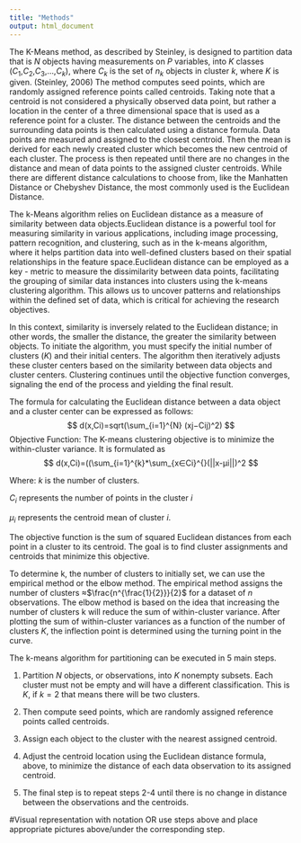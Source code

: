 ```yaml
---
title: "Methods"
output: html_document
---
```


The K-Means method, as described by Steinley, is designed to partition data that is $N$ objects having measurements on $P$ variables, into $K$ classes ($C_1$,$C_2$,$C_3$,...,$C_k$), where $C_k$ is the set of $n_k$ objects in cluster $k$, where $K$ is given. (Steinley, 2006) The method computes seed points, which are randomly assigned reference points called centroids. Taking note that a centroid is not considered a physically observed data point, but rather a location in the center of a three dimensional space that is used as a reference point for a cluster. The distance between the centroids and the surrounding data points is then calculated using a distance formula. Data points are measured and assigned to the closest centroid. Then the mean is derived for each newly created cluster which becomes the new centroid of each cluster. The process is then repeated until there are no changes in the distance and mean of data points to the assigned cluster centroids. While there are different distance calculations to choose from, like the Manhatten Distance or Chebyshev Distance, the most commonly used is the Euclidean Distance.

The k-Means algorithm relies on Euclidean distance as a measure of similarity between data objects.Euclidean distance is a powerful tool for measuring similarity in various applications, including image processing, pattern recognition, and clustering, such as in the k-means algorithm, where it helps partition data into well-defined clusters based on their spatial relationships in the feature space.Euclidean distance can be employed as a key - metric to measure the dissimilarity between data points, facilitating the grouping of similar data instances into clusters using the k-means clustering algorithm. This allows us to uncover patterns and relationships within the defined set of data, which is critical for achieving the research objectives.

In this context, similarity is inversely related to the Euclidean distance; in other words, the smaller the distance, the greater the similarity between objects. To initiate the algorithm, you must specify the initial number of clusters $(K)$ and their initial centers. The algorithm then iteratively adjusts these cluster centers based on the similarity between data objects and cluster centers. Clustering continues until the objective function converges, signaling the end of the process and yielding the final result.

The formula for calculating the Euclidean distance between a data object and a cluster center can be expressed as follows:
$$
d(x,Ci)=sqrt(\sum_{i=1}^{N} (xj−Cij)^2)
$$ 
Objective Function: The K-means clustering objective is to minimize the within-cluster variance. It is formulated as 
$$
d(x,Ci)=((\sum_{i=1}^{k}*\sum_{x∈Ci}^{}(||x-μi||)^2
$$ 

Where: $k$ is the number of clusters.  

$C_i$ represents the number of points in the cluster $i$  

$μ_i$ represents the centroid mean of cluster $i$.  

The objective function is the sum of squared Euclidean distances from each point in a cluster to its centroid. The goal is to find cluster assignments and centroids that minimize this objective.  

To determine k, the number of clusters to initially set, we can use the empirical method or the elbow method. The empirical method assigns the number of clusters ≈$\frac{n^{\frac{1}{2}}}{2}$ for a dataset of $n$ observations. The elbow method is based on the idea that increasing the number of clusters k will reduce the sum of within-cluster variance. After plotting the sum of within-cluster variances as a function of the number of clusters $K$, the inflection point is determined using the turning point in the curve.  

The k-means algorithm for partitioning can be executed in 5 main steps.  

1. Partition $N$ objects, or observations, into $K$ nonempty subsets. Each cluster must not be empty and will have a different classification. This is $K$, if $k=2$ that means there will be two clusters.  

2. Then compute seed points, which are randomly assigned reference points called centroids.  

3. Assign each object to the cluster with the nearest assigned centroid.  

4. Adjust the centroid location using the Euclidean distance formula, above, to minimize the distance of each data observation to its assigned centroid.  

5. The final step is to repeat steps 2-4 until there is no change in distance between the observations and the centroids.  

#Visual representation with notation OR use steps above and place appropriate pictures above/under the corresponding step.


